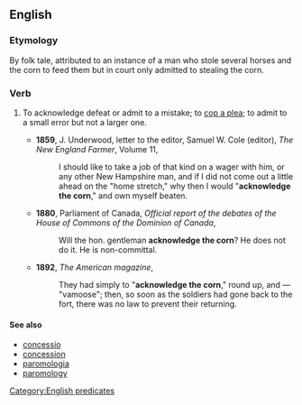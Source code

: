 ==English==

===Etymology===
By folk tale, attributed to an instance of a man who stole several horses and the corn to feed them but in court only admitted to stealing the corn.

===Verb===
{{infl|en|verb|head=to [[acknowledge]] the [[corn]]}}

# {{idiom}} To acknowledge defeat or admit to a mistake; to [[cop a plea]]; to admit to a small error but not a larger one.
#* '''1859''', J. Underwood, letter to the editor, Samuel W. Cole (editor), ''The New England Farmer'', Volume 11,
#*: I should like to take a job of that kind on a wager with him, or any other New Hampshire man, and if I did not come out a little ahead on the "home stretch," why then I would "'''acknowledge the corn'''," and own myself beaten.
#* '''1880''', Parliament of Canada, ''Official report of the debates of the House of Commons of the Dominion of Canada‎'',
#*: Will the hon. gentleman '''acknowledge the corn'''? He does not do it. He is non-committal.
#* '''1892''', ''The American magazine‎'',
#*: They had simply to "'''acknowledge the corn'''," round up, and — "vamoose"; then, so soon as the soldiers had gone back to the fort, there was no law to prevent their returning.

====See also====
*[[concessio]]
*[[concession]]
*[[paromologia]]
*[[paromology]]

[[Category:English predicates]]